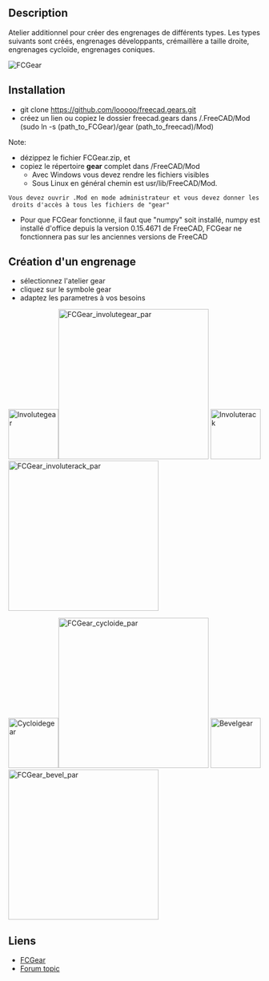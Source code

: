 <languages/>
{{VeryImportantMessage|Cette macro a été convertie en atelier appelé [[FCGear Workbench/fr|atelier FCGear]]. Veuillez utiliser l'atelier au lieu de cette macro car il est maintenu.}}

{{Macro/fr
|Name= Macro FCGear
|Icon=FCGear_workbench_icon.svg
|Description=Atelier additionnel pour créer des engrenages de différents types.
|Author=looooo
|Version=1.0
|Date=2015-10-27
}}

==Description==
Atelier additionnel pour créer des engrenages de différents types.
Les types suivants sont créés, engrenages développants, crémaillère a taille droite, engrenages cycloïde, engrenages coniques.

[[File:FCGear_00.png|FCGear]]
{{Caption|FCGear}}

<span id="Install"></span>
==Installation== 

* git clone https://github.com/looooo/freecad.gears.git
* créez un lien ou copiez le dossier freecad.gears dans /.FreeCAD/Mod (sudo ln -s (path_to_FCGear)/gear (path_to_freecad)/Mod)
Note: 
* dézippez le fichier FCGear.zip, et
*copiez le répertoire '''gear''' complet dans /FreeCAD/Mod
** Avec Windows vous devez rendre les fichiers visibles
** Sous Linux en général chemin est usr/lib/FreeCAD/Mod. 
 Vous devez ouvrir .Mod en mode administrateur et vous devez donner les droits d'accès à tous les fichiers de "gear"
* Pour que FCGear fonctionne, il faut que "numpy" soit installé, numpy est installé d'office depuis la version 0.15.4671 de FreeCAD, FCGear ne fonctionnera pas sur les anciennes versions de FreeCAD

<span id="Create_a_gear"></span>
==Création d'un engrenage==


* sélectionnez l'atelier gear
* cliquez sur le symbole gear
* adaptez les parametres à vos besoins


[[File:Involutegear.png|100px|Involutegear]][[File:FCGear_involutegear_par.png|300px|FCGear_involutegear_par]]
[[File:Involuterack.png|100px|Involuterack]][[File:FCGear_involuterack_par.png|300px|FCGear_involuterack_par]]

[[File:Cycloidegear.png|100px|Cycloidegear]][[File:FCGear_cycloide_par.png|300px|FCGear_cycloide_par]]
[[File:Bevelgear.png|100px|Bevelgear]][[File:FCGear_bevel_par.png|300px|FCGear_bevel_par]]


<span id="Links"></span>
==Liens==


<div class="mw-translate-fuzzy">
* [https://github.com/looooo/FCGear FCGear]
* [http://forum.freecadweb.org/viewtopic.php?f=3&t=12878&start=20 Forum topic]
</div>


{{clear}}
